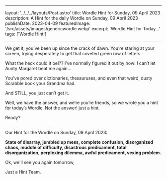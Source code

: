 ---

  layout: '../../../layouts/Post.astro'
  title: Wordle Hint for Sunday, 09 April 2023
  description: A Hint for the daily Wordle on Sunday, 09 April 2023
  publishDate: 2023-04-09
  featuredImage: '/src/assets/images/genericwordle.webp'
  excerpt: 'Wordle Hint for Today...'
  tags: ['Wordle Hint']
  
  ---

  We get it, you’ve been up since the crack of dawn. You’re staring at your screen, trying desperately to get that coveted green row of letters. 

  What the heck could it be!??
  I’ve normally figured it out by now!
  I can’t let Aunty Margaret beat me again… 

  You’ve pored over dictionaries, thesauruses, and even that weird, dusty Scrabble book your Grandma had.

  And STILL, you just can’t get it. 

  Well, we have the answer, and we’re you’re friends, so we wrote you a hint for today’s Wordle.
  Not the answer! just a hint. 

  Ready?<br /><br />

  Our Hint for the Wordle on Sunday, 09 April 2023:

  **State of disarray, jumbled up mess, complete confusion, disorganized chaos, muddle of difficulty, disastrous predicament, total disorganization, perplexing dilemma, awful predicament, vexing problem.**

  Ok, we'll see you again tomorrow, 

  Just a Hint Team.
  